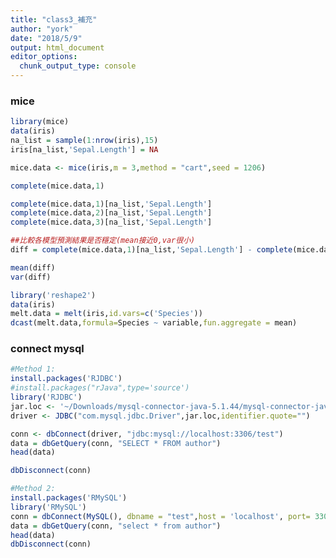 ```yaml
---
title: "class3_補充"
author: "york"
date: "2018/5/9"
output: html_document
editor_options: 
  chunk_output_type: console
---
```


### mice
```R
library(mice)
data(iris)
na_list = sample(1:nrow(iris),15)
iris[na_list,'Sepal.Length'] = NA

mice.data <- mice(iris,m = 3,method = "cart",seed = 1206)

complete(mice.data,1)

complete(mice.data,1)[na_list,'Sepal.Length']
complete(mice.data,2)[na_list,'Sepal.Length']
complete(mice.data,3)[na_list,'Sepal.Length']

##比較各模型預測結果是否穩定(mean接近0,var很小)
diff = complete(mice.data,1)[na_list,'Sepal.Length'] - complete(mice.data,2)[na_list,'Sepal.Length']

mean(diff)
var(diff)

```


```R
library('reshape2')
data(iris)
melt.data = melt(iris,id.vars=c('Species'))
dcast(melt.data,formula=Species ~ variable,fun.aggregate = mean)
```

### connect mysql
```R
#Method 1:
install.packages('RJDBC')
#install.packages("rJava",type='source')
library('RJDBC')
jar.loc <- '~/Downloads/mysql-connector-java-5.1.44/mysql-connector-java-5.1.44-bin.jar'
driver <- JDBC("com.mysql.jdbc.Driver",jar.loc,identifier.quote="")

conn <- dbConnect(driver, "jdbc:mysql://localhost:3306/test")
data = dbGetQuery(conn, "SELECT * FROM author")
head(data)

dbDisconnect(conn)

#Method 2:
install.packages('RMySQL')
library('RMySQL')
conn = dbConnect(MySQL(), dbname = "test",host = 'localhost', port= 3306) #user,password
data = dbGetQuery(conn, "select * from author")
head(data)
dbDisconnect(conn)
```
